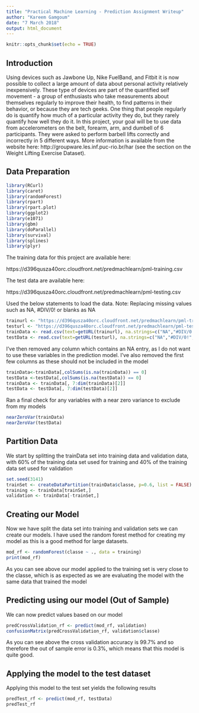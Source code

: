 ---
title: "Practical Machine Learning - Prediction Assignment Writeup"
author: "Kareem Gamgoum"
date: "7 March 2018"
output: html_document
---

```{r setup, include=FALSE}
knitr::opts_chunk$set(echo = TRUE)
```

## Introduction

Using devices such as Jawbone Up, Nike FuelBand, and Fitbit it is now possible to collect a large amount of data about personal activity relatively inexpensively. These type of devices are part of the quantified self movement - a group of enthusiasts who take measurements about themselves regularly to improve their health, to find patterns in their behavior, or because they are tech geeks. One thing that people regularly do is quantify how much of a particular activity they do, but they rarely quantify how well they do it. In this project, your goal will be to use data from accelerometers on the belt, forearm, arm, and dumbell of 6 participants. They were asked to perform barbell lifts correctly and incorrectly in 5 different ways. More information is available from the website here: http://groupware.les.inf.puc-rio.br/har (see the section on the Weight Lifting Exercise Dataset).

## Data Preparation

```{r, include = FALSE}
library(RCurl)
library(caret)
library(randomForest)
library(rpart)
library(rpart.plot)
library(ggplot2)
library(e1071)
library(gbm)
library(doParallel)
library(survival)
library(splines)
library(plyr)
```
The training data for this project are available here:

https://d396qusza40orc.cloudfront.net/predmachlearn/pml-training.csv

The test data are available here:

https://d396qusza40orc.cloudfront.net/predmachlearn/pml-testing.csv

Used the below statements to load the data.
Note: Replacing missing values such as NA, #DIV/0! or blanks as NA

```{r}
trainurl <- "https://d396qusza40orc.cloudfront.net/predmachlearn/pml-training.csv"
testurl <- "https://d396qusza40orc.cloudfront.net/predmachlearn/pml-testing.csv"
trainData <- read.csv(text=getURL(trainurl), na.strings=c("NA","#DIV/0!", ""))
testData <- read.csv(text=getURL(testurl), na.strings=c("NA","#DIV/0!", ""))
```

I've then removed any column which contains an NA entry, as I do not want to use these variables in the prediction model. I've also removed the first few columns as these should not be included in the model

```{r}
trainData<-trainData[,colSums(is.na(trainData)) == 0]
testData <-testData[,colSums(is.na(testData)) == 0]
trainData <- trainData[, 7:dim(trainData)[2]]
testData <- testData[, 7:dim(testData)[2]]
```

Ran a final check for any variables with a near zero variance to exclude from my models

```{r}
nearZeroVar(trainData)
nearZeroVar(testData)
```

## Partition Data

We start by splitting the trainData set into training data and validation data, with 60% of the training data set used for training and 40% of the training data set used for validation

```{r}
set.seed(3141)
trainSet <- createDataPartition(trainData$classe, p=0.6, list = FALSE)
training <- trainData[trainSet,]
validation <- trainData[-trainSet,]
```

## Creating our Model

Now we have split the data set into training and validation sets we can create our models. I have used the random forest method for creating my model as this is a good method for large datasets.

```{r}
mod_rf <- randomForest(classe ~ ., data = training)
print(mod_rf)
```

As you can see above our model applied to the training set is very close to the classe, which is as expected as we are evaluating the model with the same data that trained the model

## Predicting using our model (Out of Sample)

We can now predict values based on our model

```{r}
predCrossValidation_rf <- predict(mod_rf, validation)
confusionMatrix(predCrossValidation_rf, validation$classe)
```

As you can see above the cross validation accuracy is 99.7% and so therefore the out of sample error is 0.3%, which means that this model is quite good.

## Applying the model to the test dataset

Applying this model to the test set yields the following results

```{r}
predTest_rf <- predict(mod_rf, testData)
predTest_rf
```















